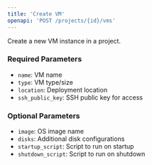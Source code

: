 ```yaml
---
title: 'Create VM'
openapi: 'POST /projects/{id}/vms'
---
```


Create a new VM instance in a project.

### Required Parameters

- `name`: VM name
- `type`: VM type/size
- `location`: Deployment location
- `ssh_public_key`: SSH public key for access

### Optional Parameters

- `image`: OS image name
- `disks`: Additional disk configurations
- `startup_script`: Script to run on startup
- `shutdown_script`: Script to run on shutdown 